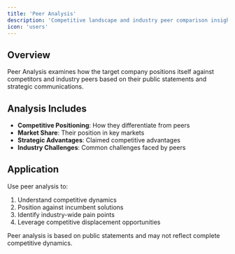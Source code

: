 ```yaml
---
title: 'Peer Analysis'
description: 'Competitive landscape and industry peer comparison insights'
icon: 'users'
---
```


## Overview

Peer Analysis examines how the target company positions itself against competitors and industry peers based on their public statements and strategic communications.

## Analysis Includes

- **Competitive Positioning**: How they differentiate from peers
- **Market Share**: Their position in key markets
- **Strategic Advantages**: Claimed competitive advantages
- **Industry Challenges**: Common challenges faced by peers

## Application

Use peer analysis to:
1. Understand competitive dynamics
2. Position against incumbent solutions
3. Identify industry-wide pain points
4. Leverage competitive displacement opportunities

<Warning>
Peer analysis is based on public statements and may not reflect complete competitive dynamics.
</Warning>